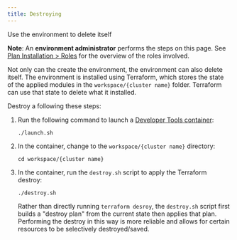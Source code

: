 ```yaml
---
title: Destroying
---
```



<PageDescription>

Use the <Globals name="longName" /> environment to delete itself

</PageDescription>


<InlineNotification>

**Note**: An **environment administrator** performs the steps on this page. See [Plan Installation > Roles](/admin/plan-installation#roles) for the overview of the roles involved.

</InlineNotification>


Not only can the <Globals name="shortName" /> create the environment, the environment can also delete itself. The 
environment is installed using Terraform, which stores the state of the applied modules in the `workspace/{cluster name}` 
folder. Terraform can use that state to delete what it installed.

Destroy a <Globals name="env" /> following these steps:

1. Run the following command to launch a [Developer Tools container](/guides/tools-image):
    ```shell script
    ./launch.sh
    ```

2. In the container, change to the `workspace/{cluster name}` directory:
    ```shell script
    cd workspace/{cluster name}
    ```

3. In the container, run the `destroy.sh` script to apply the Terraform destroy:
    ```shell script
    ./destroy.sh
    ```

    Rather than directly running `terraform desroy`, the `destroy.sh` script first builds a "destroy plan" from the current
    state then applies that plan. Performing the destroy in this way is more reliable and allows for certain resources
    to be selectively destroyed/saved.
